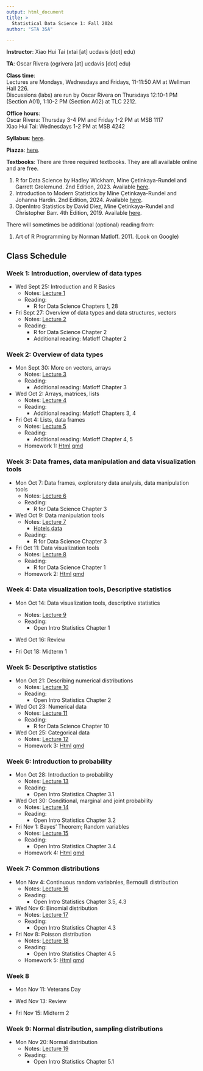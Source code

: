 ```yaml
---
output: html_document
title: >
  Statistical Data Science 1: Fall 2024
author: "STA 35A"

---
```


**Instructor**: Xiao Hui Tai (xtai [at] ucdavis [dot] edu)

**TA**: Oscar Rivera (ogrivera [at] ucdavis [dot] edu)

**Class time**:   
Lectures are Mondays, Wednesdays and Fridays, 11-11:50 AM at Wellman Hall 226.  
Discussions (labs) are run by Oscar Rivera on Thursdays 12:10-1 PM (Section A01), 1:10-2 PM (Section A02) at TLC 2212.

**Office hours**:  
Oscar Rivera: Thursday 3-4 PM and Friday 1-2 PM at MSB 1117  
Xiao Hui Tai: Wednesdays 1-2 PM at MSB 4242

**Syllabus**: [here](https://xhtai.github.io/statdatasci/syllabus_35A_F24.html).

**Piazza**: [here](https://piazza.com/ucdavis/fall2024/sta035aa01a02fq2024/). 

**Textbooks**:
There are three required textbooks. They are all available online and are free. 

1. R for Data Science by Hadley Wickham, Mine Çetinkaya-Rundel and Garrett Grolemund. 2nd Edition, 2023. Available [here](https://r4ds.had.co.nz/).
2. Introduction to Modern Statistics by Mine Çetinkaya-Rundel and Johanna Hardin. 2nd Edition, 2024. Available [here](https://openintro-ims.netlify.app/index.html).
3. OpenIntro Statistics by David Diez, Mine Çetinkaya-Rundel and Christopher Barr. 4th Edition, 2019. Available [here](https://www.openintro.org/book/os/).

There will sometimes be additional (optional) reading from: 

1. Art of R Programming by Norman Matloff. 2011. (Look on Google)

## Class Schedule

### Week 1: Introduction, overview of data types	
- Wed Sept 25: Introduction and R Basics
  - Notes: [Lecture 1](https://xhtai.github.io/statdatasci/lectures/lecture1/lecture1.html)
  - Reading: 
    - R for Data Science Chapters 1, 28

- Fri Sept 27: Overview of data types and data structures, vectors
  - Notes: [Lecture 2](https://xhtai.github.io/statdatasci/lectures/lecture2/lecture2.html)
  - Reading:
    - R for Data Science Chapter 2
    - Additional reading: Matloff Chapter 2

### Week 2: Overview of data types
- Mon Sept 30: More on vectors, arrays
  - Notes: [Lecture 3](https://xhtai.github.io/statdatasci/lectures/lecture3/lecture3.html)
  - Reading:
    - Additional reading: Matloff Chapter 3

- Wed Oct 2: Arrays, matrices, lists
  - Notes: [Lecture 4](https://xhtai.github.io/statdatasci/lectures/lecture4/lecture4.html)
  - Reading:
    - Additional reading: Matloff Chapters 3, 4

- Fri Oct 4: Lists, data frames
  - Notes: [Lecture 5](https://xhtai.github.io/statdatasci/lectures/lecture5/lecture5.html)
  - Reading:
    - Additional reading: Matloff Chapter 4, 5
  - Homework 1: [Html](https://xhtai.github.io/statdatasci/homework/homework1/HW1.html) [qmd](https://xhtai.github.io/statdatasci/homework/homework1/HW1.qmd)

### Week 3: Data frames, data manipulation and data visualization tools
- Mon Oct 7: Data frames, exploratory data analysis, data manipulation tools
  - Notes: [Lecture 6](https://xhtai.github.io/statdatasci/lectures/lecture6/lecture6.html)
  - Reading:
    - R for Data Science Chapter 3

- Wed Oct 9: Data manipulation tools
  - Notes: [Lecture 7](https://xhtai.github.io/statdatasci/lectures/lecture7/lecture7.html)
    - [Hotels data](https://github.com/xhtai/xhtai.github.io/blob/master/statdatasci/lectures/lecture6/data/hotels.csv)
  - Reading:
    - R for Data Science Chapter 3

- Fri Oct 11: Data visualization tools
  - Notes: [Lecture 8](https://xhtai.github.io/statdatasci/lectures/lecture8/lecture8.html)
  - Reading:
    - R for Data Science Chapter 1
  - Homework 2: [Html](https://xhtai.github.io/statdatasci/homework/homework2/HW2.html) [qmd](https://xhtai.github.io/statdatasci/homework/homework2/HW2.qmd)


### Week 4: Data visualization tools, Descriptive statistics
- Mon Oct 14: Data visualization tools, descriptive statistics
  - Notes: [Lecture 9](https://xhtai.github.io/statdatasci/lectures/lecture9/lecture9.html)
  - Reading:
    - Open Intro Statistics Chapter 1

- Wed Oct 16: Review

- Fri Oct 18: Midterm 1

### Week 5: Descriptive statistics
- Mon Oct 21: Describing numerical distributions
  - Notes: [Lecture 10](https://xhtai.github.io/statdatasci/lectures/lecture10/lecture10.html)
  - Reading:
    - Open Intro Statistics Chapter 2

- Wed Oct 23: Numerical data
  - Notes: [Lecture 11](https://xhtai.github.io/statdatasci/lectures/lecture11/lecture11.html)
  - Reading:
    - R for Data Science Chapter 10

- Wed Oct 25: Categorical data
  - Notes: [Lecture 12](https://xhtai.github.io/statdatasci/lectures/lecture12/lecture12.html)
  - Homework 3: [Html](https://xhtai.github.io/statdatasci/homework/homework3/HW3.html) [qmd](https://xhtai.github.io/statdatasci/homework/homework3/HW3.qmd)

### Week 6: Introduction to probability
- Mon Oct 28: Introduction to probability
  - Notes: [Lecture 13](https://xhtai.github.io/statdatasci/lectures/lecture13/lecture13.html)
  - Reading:
    - Open Intro Statistics Chapter 3.1

- Wed Oct 30: Conditional, marginal and joint probability
  - Notes: [Lecture 14](https://xhtai.github.io/statdatasci/lectures/lecture14/lecture14.html)
  - Reading:
    - Open Intro Statistics Chapter 3.2

- Fri Nov 1: Bayes' Theorem; Random variables
  - Notes: [Lecture 15](https://xhtai.github.io/statdatasci/lectures/lecture15/lecture15.html)
  - Reading:
    - Open Intro Statistics Chapter 3.4  
  - Homework 4: [Html](https://xhtai.github.io/statdatasci/homework/homework4/HW4.html) [qmd](https://xhtai.github.io/statdatasci/homework/homework4/HW4.qmd)

### Week 7: Common distributions
- Mon Nov 4: Continuous random variabnles, Bernoulli distribution
  - Notes: [Lecture 16](https://xhtai.github.io/statdatasci/lectures/lecture16/lecture16.html)
  - Reading:
    - Open Intro Statistics Chapter 3.5, 4.3

- Wed Nov 6: Binomial distribution
  - Notes: [Lecture 17](https://xhtai.github.io/statdatasci/lectures/lecture17/lecture17.html)
  - Reading:
    - Open Intro Statistics Chapter 4.3

- Fri Nov 8: Poisson distribution
  - Notes: [Lecture 18](https://xhtai.github.io/statdatasci/lectures/lecture18/lecture18.html)
  - Reading:
    - Open Intro Statistics Chapter 4.5
  - Homework 5: [Html](https://xhtai.github.io/statdatasci/homework/homework5/HW5.html) [qmd](https://xhtai.github.io/statdatasci/homework/homework5/HW5.qmd)

### Week 8 
- Mon Nov 11: Veterans Day 

- Wed Nov 13: Review

- Fri Nov 15: Midterm 2

### Week 9: Normal distribution, sampling distributions
- Mon Nov 20: Normal distribution
  - Notes: [Lecture 19](https://xhtai.github.io/statdatasci/lectures/lecture19/lecture19.html)
  - Reading:
    - Open Intro Statistics Chapter 5.1

